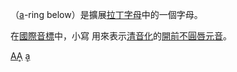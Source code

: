 {{Infobox alphabet|alphabet=拉丁|uuc=1E00|ulc=1E01|Image=A with ring below.svg|imgwidth=180px}}
{{Unicode|'''Ḁ''', '''ḁ'''}}（[[a|a]]-ring below）是擴展[[拉丁字母|拉丁字母]]中的一個字母。

在[[國際音標|國際音標]]中，小寫 {{Unicode|ḁ}} 用來表示[[清濁音|清音化]]的[[開前不圓唇元音|開前不圓唇元音]]。

{{Latin alphabet}}

[[Category:衍生拉丁字母|AḀ]]
[[Category:音標符號|ḁ]]